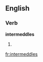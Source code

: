
==English==

===Verb===
'''intermeddles'''

# {{third-person singular of|[[intermeddle]]}}

[[fr:intermeddles]]